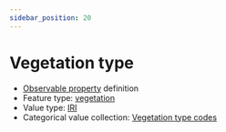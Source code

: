 ```yaml
---
sidebar_position: 20
---
```



# Vegetation type

- [Observable property](/viewers/dawe-vocabs?uri=https://linked.data.gov.au/def/nrm/a9a73dfe-9165-4ad3-bccb-f1fa0a18e0be) definition
- Feature type: [vegetation](http://linked.data.gov.au/def/tern-cv/2be2d5ce-ca9d-4dff-8e79-948983944f95)
- Value type: [IRI](https://w3id.org/tern/ontologies/tern/IRI)
- Categorical value collection: [Vegetation type codes](/viewers/dawe-vocabs?uri=https://linked.data.gov.au/def/nrm/2f585fb4-996c-483c-9f9f-65e5bbd171b3)

<Example protocolModule="opportunistic-observations" observableProperty="https://linked.data.gov.au/def/nrm/a9a73dfe-9165-4ad3-bccb-f1fa0a18e0be" />
